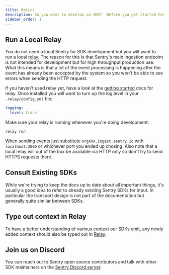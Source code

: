 ```yaml
---
title: Basics
description: So you want to develop an SDK?  Before you get started here are some basics that are worth following to have a better experience.
sidebar_order: 1
---
```


## Run a Local Relay

You do not need a local Sentry for SDK development but you will want to run a local
[relay](https://docs.sentry.io/product/relay/).  The reason for this is that Sentry's
main ingestion endpoint is not intended for development but for high throughput
production use.  What this means is that a lot of the event processing is happening
after the event has already been accepted by the system so you won't be able to see
errors when sending the HTTP request.

If you haven't used relay yet, have a look at the [getting started](https://docs.sentry.io/product/relay/getting-started/)
docs for relay.  Once installed you will want to turn up the log level in your
`.relay/config.yml` file:

```yaml
logging:
  level: trace
```

Make sure your relay is running whenever you're doing development:

```shell
relay run
```

When sending events just substitute `orgXXX.ingest.sentry.io` with `localhost:3000` or
whichever port you ended up chosing.  Also note that a local relay will out of the box
be available via HTTP only so don't try to send HTTPS requests there.

## Consult Existing SDKs

While we're trying to keep the docs up to date about all important things, it's usually
a good idea to refer to already existing Sentry SDKs for input.  In particular the
transport design is not part of the documentation but generally quite similar between
SDKs.

## Type out context in Relay

To have a better understanding of various [context](https://develop.sentry.dev/sdk/data-model/event-payloads/contexts/) our SDKs emit, any newly added context should also be typed out in [Relay](https://github.com/getsentry/relay/tree/master/relay-event-schema/src/protocol/contexts).

## Join us on Discord

You can reach out to Sentry open source contributors and talk with other SDK maintainers on the [Sentry Discord server](https://discord.gg/sentry).
